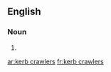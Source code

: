 ==English==

===Noun===
{{head|en|plural}}

# {{plural of|kerb crawler|lang=en|nocat=1}}

[[ar:kerb crawlers]]
[[fr:kerb crawlers]]